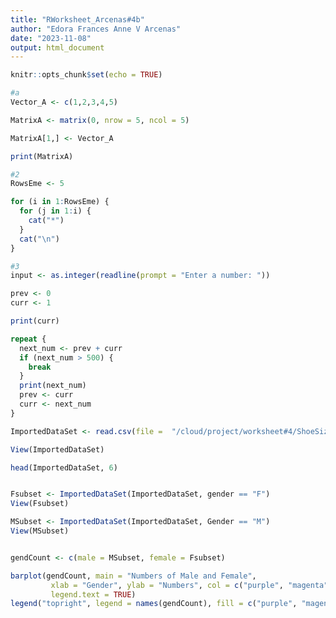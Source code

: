```yaml
---
title: "RWorksheet_Arcenas#4b"
author: "Edora Frances Anne V Arcenas"
date: "2023-11-08"
output: html_document
---
```


```r
knitr::opts_chunk$set(echo = TRUE)
```

```r

#a
Vector_A <- c(1,2,3,4,5)

MatrixA <- matrix(0, nrow = 5, ncol = 5)

MatrixA[1,] <- Vector_A

print(MatrixA)

```

```r
#2
RowsEme <- 5

for (i in 1:RowsEme) {
  for (j in 1:i) {
    cat("*")
  }
  cat("\n")
}
```

```r
#3
input <- as.integer(readline(prompt = "Enter a number: "))

prev <- 0
curr <- 1

print(curr)

repeat {
  next_num <- prev + curr
  if (next_num > 500) {
    break
  }
  print(next_num)
  prev <- curr
  curr <- next_num
}
```

```r
ImportedDataSet <- read.csv(file =  "/cloud/project/worksheet#4/ShoeSizeHeightGender.csv", header = TRUE, sep = ",")

View(ImportedDataSet)

head(ImportedDataSet, 6)


Fsubset <- ImportedDataSet(ImportedDataSet, gender == "F")
View(Fsubset)

MSubset <- ImportedDataSet(ImportedDataSet, Gender == "M")
View(MSubset)


gendCount <- c(male = MSubset, female = Fsubset)

barplot(gendCount, main = "Numbers of Male and Female",
         xlab = "Gender", ylab = "Numbers", col = c("purple", "magenta"),
         legend.text = TRUE)
legend("topright", legend = names(gendCount), fill = c("purple", "magenta"))


```
